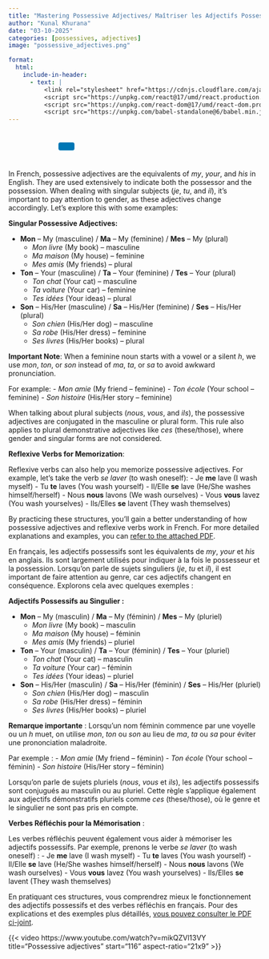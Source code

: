 ```yaml
---
title: "Mastering Possessive Adjectives/ Maîtriser les Adjectifs Possessifs"
author: "Kunal Khurana"
date: "03-10-2025"
categories: [possessives, adjectives]
image: "possessive_adjectives.png"

format:
  html:
    include-in-header:
      - text: |
          <link rel="stylesheet" href="https://cdnjs.cloudflare.com/ajax/libs/font-awesome/6.0.0/css/all.min.css">
          <script src="https://unpkg.com/react@17/umd/react.production.min.js"></script>
          <script src="https://unpkg.com/react-dom@17/umd/react-dom.production.min.js"></script>
          <script src="https://unpkg.com/babel-standalone@6/babel.min.js"></script>
---
```


::: {style="text-align: left; padding: 10px;"}
<a href="mailto:info@frenchwithkunal.ca" target="_blank" style="margin: 0 10px; color: #000;"><i class="fas fa-envelope fa-lg"></i></a> <a href="https://www.instagram.com/frenchwithkunal" target="_blank" style="margin: 0 10px; color: #E1306C;"><i class="fab fa-instagram fa-lg"></i></a> <a href="https://frenchwithkunal.ca" target="_blank" style="margin: 0 10px; color: #0077b5;"><i class="fas fa-globe fa-lg"></i></a> <a href="https://whatsapp.com/channel/0029Vb57n2e7dmegpjYpyi3V" target="_blank" style="margin: 0 10px; color: #25D366;"><i class="fab fa-whatsapp fa-lg"></i></a> <button onclick="copyLink()" style="background-color: #0077b5; color: white; padding: 8px 16px; border: none; border-radius: 4px; cursor: pointer; margin-left: 10px;"> <i class="fas fa-copy"></i> </button> [Link copied!]{#copy-message style="margin-left: 10px; color: green; display: none;"}
:::





<div id="react-root"></div>
 <script type="text/babel">
 const ProfilePage = () => {
  const { useState, useEffect } = React;
  const [redirectCounter, setRedirectCounter] = useState(4);
  const [isRedirecting, setIsRedirecting] = useState(false);

  const isFrench = document.documentElement.lang === "fr";

  const translations = {
    noAccess: isFrench 
      ? "Vous n'avez pas accès à cette page."
      : "You don't have access to this page.",
    subscribe: isFrench
      ? "Veuillez vous abonner pour obtenir l'accès."
      : "Please subscribe to gain access.",
    redirecting: isFrench
      ? `Redirection vers la page d'abonnement dans ${redirectCounter} secondes...`
      : `Redirecting to subscription page in ${redirectCounter} seconds...`
  };

  const refreshToken = async () => {
    const storedRefreshToken = localStorage.getItem("refreshToken");

    if (!storedRefreshToken) {
      window.location.href = "/login.html";
      return null;
    }

    try {
      const response = await fetch("https://frenchwithkunal-cdf6ea3f88ce.herokuapp.com/api/v1/auth/refresh-token", {
        method: "POST",
        headers: {
          "Content-Type": "application/json",
        },
        body: JSON.stringify({ refreshToken: storedRefreshToken }),
      });

      if (!response.ok) {
        localStorage.removeItem("accessToken");
        localStorage.removeItem("refreshToken");
        window.location.href = "/login.html";
        return null;
      }

      const data = await response.json();
      localStorage.setItem("accessToken", data.accessToken);
      return data.accessToken;
    } catch (error) {
      localStorage.removeItem("accessToken");
      localStorage.removeItem("refreshToken");
      window.location.href = "/login.html";
      return null;
    }
  };

  const fetchWithAuth = async (url, options = {}) => {
    let accessToken = localStorage.getItem("accessToken");

    options.headers = {
      ...options.headers,
      Authorization: `Bearer ${accessToken}`,
      "Content-Type": "application/json",
    };

    let response = await fetch(url, options);

    if (response.status === 401) {
      console.log("Access token expired, attempting to refresh...");

      // Refresh token
      accessToken = await refreshToken();

      if (!accessToken) return null;

      options.headers.Authorization = `Bearer ${accessToken}`;
      response = await fetch(url, options);
    }

    return response.json();
  };

  const showNoAccessMessage = () => {
    setIsRedirecting(true);
    
    const noAccessMessage = `
      <div style="text-align: center; padding: 20px;">
        <h2>${translations.noAccess}</h2>
        <p>${translations.subscribe}</p>
        <p>${translations.redirecting}</p>
      </div>
    `;
    document.body.innerHTML = noAccessMessage;
    
    // Start countdown and redirect
    const redirectInterval = setInterval(() => {
      setRedirectCounter((prev) => {
        const newCounter = prev - 1;
        if (newCounter <= 0) {
          clearInterval(redirectInterval);
          window.location.href = "https://frenchwithkunal.ca/payment.html";
        }
        
        // Update the countdown text
        const countdownElement = document.querySelector('p:last-child');
        if (countdownElement) {
          countdownElement.textContent = isFrench
            ? `Redirection vers la page d'abonnement dans ${newCounter} secondes...`
            : `Redirecting to subscription page in ${newCounter} seconds...`;
        }
        
        return newCounter;
      });
    }, 1000);
  };

  useEffect(() => {
    const storedToken = localStorage.getItem('accessToken');

    if(!storedToken) {
      showNoAccessMessage();
    } else {
      const fetchData = async() => {
        const data = await fetchWithAuth("https://frenchwithkunal-cdf6ea3f88ce.herokuapp.com/api/v1/auth/me", {
          method: "POST",
        });

        if (data && data.data && data.data.hasAccess) {
          console.log(data);
        } else {
          showNoAccessMessage();
        }
      };
      fetchData();
    }
  }, []);

  return (
    <div></div>
  );
};

ReactDOM.render(
  <ProfilePage />,
  document.getElementById('react-root')
);
 </script>


::: {.content-visible when-profile="english"}

In French, possessive adjectives are the equivalents of *my*, *your*, and *his* in English. They are used extensively to indicate both the possessor and the possession. When dealing with singular subjects (*je*, *tu*, and *il*), it’s important to pay attention to gender, as these adjectives change accordingly. Let’s explore this with some examples:

**Singular Possessive Adjectives:**

- **Mon** – My (masculine) / **Ma** – My (feminine) / **Mes** – My (plural)
  - *Mon livre* (My book) – masculine
  - *Ma maison* (My house) – feminine
  - *Mes amis* (My friends) – plural

- **Ton** – Your (masculine) / **Ta** – Your (feminine) / **Tes** – Your (plural)
  - *Ton chat* (Your cat) – masculine
  - *Ta voiture* (Your car) – feminine
  - *Tes idées* (Your ideas) – plural

- **Son** – His/Her (masculine) / **Sa** – His/Her (feminine) / **Ses** – His/Her (plural)
  - *Son chien* (His/Her dog) – masculine
  - *Sa robe* (His/Her dress) – feminine
  - *Ses livres* (His/Her books) – plural

**Important Note**: When a feminine noun starts with a vowel or a silent *h*, we use *mon*, *ton*, or *son* instead of *ma*, *ta*, or *sa* to avoid awkward pronunciation. 

For example:
- *Mon amie* (My friend – feminine)
- *Ton école* (Your school – feminine)
- *Son histoire* (His/Her story – feminine)

When talking about plural subjects (*nous*, *vous*, and *ils*), the possessive adjectives are conjugated in the masculine or plural form. This rule also applies to plural demonstrative adjectives like *ces* (these/those), where gender and singular forms are not considered.

**Reflexive Verbs for Memorization**:

Reflexive verbs can also help you memorize possessive adjectives. For example, let’s take the verb *se laver* (to wash oneself):
- Je **me** lave (I wash myself)
- Tu **te** laves (You wash yourself)
- Il/Elle **se** lave (He/She washes himself/herself)
- Nous **nous** lavons (We wash ourselves)
- Vous **vous** lavez (You wash yourselves)
- Ils/Elles **se** lavent (They wash themselves)

By practicing these structures, you’ll gain a better understanding of how possessive adjectives and reflexive verbs work in French. For more detailed explanations and examples, you can [refer to the attached PDF](https://drive.google.com/file/d/1z7DGxCmaYg8zWWcOhfUM9YDF7jaqy6l2/view?usp=drive_link).

:::

::: {.content-visible when-profile="french"}

En français, les adjectifs possessifs sont les équivalents de *my*, *your* et *his* en anglais. Ils sont largement utilisés pour indiquer à la fois le possesseur et la possession. Lorsqu’on parle de sujets singuliers (*je*, *tu* et *il*), il est important de faire attention au genre, car ces adjectifs changent en conséquence. Explorons cela avec quelques exemples :

**Adjectifs Possessifs au Singulier :**

- **Mon** – My (masculin) / **Ma** – My (féminin) / **Mes** – My (pluriel)
  - *Mon livre* (My book) – masculin
  - *Ma maison* (My house) – féminin
  - *Mes amis* (My friends) – pluriel

- **Ton** – Your (masculin) / **Ta** – Your (féminin) / **Tes** – Your (pluriel)
  - *Ton chat* (Your cat) – masculin
  - *Ta voiture* (Your car) – féminin
  - *Tes idées* (Your ideas) – pluriel

- **Son** – His/Her (masculin) / **Sa** – His/Her (féminin) / **Ses** – His/Her (pluriel)
  - *Son chien* (His/Her dog) – masculin
  - *Sa robe* (His/Her dress) – féminin
  - *Ses livres* (His/Her books) – pluriel

**Remarque importante** : Lorsqu’un nom féminin commence par une voyelle ou un *h* muet, on utilise *mon*, *ton* ou *son* au lieu de *ma*, *ta* ou *sa* pour éviter une prononciation maladroite. 

Par exemple :
- *Mon amie* (My friend – féminin)
- *Ton école* (Your school – féminin)
- *Son histoire* (His/Her story – féminin)

Lorsqu’on parle de sujets pluriels (*nous*, *vous* et *ils*), les adjectifs possessifs sont conjugués au masculin ou au pluriel. Cette règle s’applique également aux adjectifs démonstratifs pluriels comme *ces* (these/those), où le genre et le singulier ne sont pas pris en compte.

**Verbes Réfléchis pour la Mémorisation** :

Les verbes réfléchis peuvent également vous aider à mémoriser les adjectifs possessifs. Par exemple, prenons le verbe *se laver* (to wash oneself) :
- Je **me** lave (I wash myself)
- Tu **te** laves (You wash yourself)
- Il/Elle **se** lave (He/She washes himself/herself)
- Nous **nous** lavons (We wash ourselves)
- Vous **vous** lavez (You wash yourselves)
- Ils/Elles **se** lavent (They wash themselves)

En pratiquant ces structures, vous comprendrez mieux le fonctionnement des adjectifs possessifs et des verbes réfléchis en français. Pour des explications et des exemples plus détaillés, [vous pouvez consulter le PDF ci-joint](https://drive.google.com/file/d/1z7DGxCmaYg8zWWcOhfUM9YDF7jaqy6l2/view?usp=drive_link).

:::


{{< video https://www.youtube.com/watch?v=mikQZVl13VY
    title="Possessive adjectives"
    start="116"
    aspect-ratio="21x9" 
>}}
